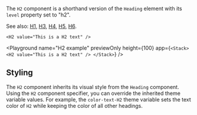 The `H2` component is a shorthand version of the `Heading` element with its `level` property set to "h2".

See also: [H1](./H1), [H3](./H3), [H4](./H4), [H5](./H5), [H6](./H6).

```ueml copy
<H2 value="This is a H2 text" />
```

<Playground
  name="H2 example"
  previewOnly
  height={100}
  app={`
  <Stack>
    <H2 value="This is a H2 text" />
  </Stack>
  `}
/>

## Styling

The `H2` component inherits its visual style from the `Heading` component.
Using the `H2` component specifier, you can override the inherited theme variable values.
For example, the `color-text-H2` theme variable sets the text color of `H2` while keeping the color of all other headings.